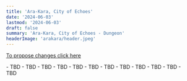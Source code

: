 ```yaml
---
title: 'Ara-Kara, City of Echoes'
date: '2024-06-03'
lastmod: '2024-06-03'
draft: false
summary: 'Ara-Kara, City of Echoes - Dungeon'
headerImage: 'arakara/header.jpeg'
---
```


[To propose changes click here](https://github.com/dreamgrove/dreamgrove/commits/master/content/balance)

<Checkbox id="Healer" name="Healer" />

<BossCard title="Trash" image="arakara/trash.jpeg">
- TBD 
- TBD 
- TBD
</BossCard>

<BossCard title="Avanoxx" image="arakara/avanoxx.webp">
- TBD 
- TBD 
- TBD
</BossCard>

<BossCard title="Anub'zekt" image="arakara/anubzekt.webp">
- TBD 
- TBD 
- TBD
</BossCard>

<BossCard title="Ki'katal the Harvester" image="arakara/kikatal.webp">
- TBD 
- TBD 
- TBD
</BossCard>
